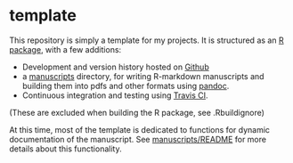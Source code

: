 <!--
%\VignetteEngine{knitr::knitr}
%\VignetteIndexEntry{An Introduction to the template package}
-->

template
========


This repository is simply a template for my projects. It is structured as an [R package],
with a few additions:

- Development and version history hosted on [Github]
- a [manuscripts] directory, for writing R-markdown manuscripts and
building them into pdfs and other formats using [pandoc]. 
- Continuous integration and testing using [Travis CI]. 

(These are excluded when building the R package, see .Rbuildignore)



At this time, most of the template is dedicated to functions for dynamic
documentation of the manuscript.  See [manuscripts/README] for more
details about this functionality.  



[manuscripts]: http://github.com/cboettig/template/manuscripts/
[manuscripts/README]: http://github.com/cboettig/template/manuscripts/README.md
[R package]: http://cran.r-project.org/doc/manuals/R-exts.html "Writing R Extensions"
[pandoc]: http://johnmacfarlane.net/pandoc 
[Github]: http://github.com
[Travis CI]: https://travis-ci.org/
